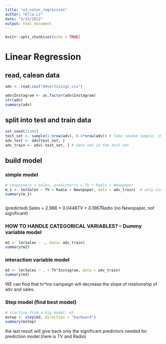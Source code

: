 ```yaml
---
title: "w2_notes_regression"
author: "Ella.Li"
date: "3/15/2022"
output: html_document
---
```


```r
knitr::opts_chunk$set(echo = TRUE)
```

# Linear Regression

## read, calean data
```r
adv <- read.csv("Advertising2.csv")

adv$Instagram <- as.factor(adv$Instagram)
str(adv)
summary(adv)
```
## split into test and train data
```r

set.seed(12345)
test_set <- sample(1:nrow(adv), 0.4*nrow(adv)) # take random sample, choose 40% data from all 1:200 rows
adv_test <- adv[test_set, ]
adv_train <- adv[-test_set, ] # data not in the test set

```

## build model

### simple model
```r

# response/y = sales, predictor/x = TV + Radio + Newspaper
m_1 <- lm(Sales ~ TV + Radio + Newspaper, data = adv_train)  # only use train data
summary(m_1)



```
(predicted) Sales = 2.988 + 0.0448*TV + 0.1967*Radio (no Newspaper, not significant)

### HOW TO HANDLE CATEGORICAL VARIABLES? -- Dummy variable model

```r

m2 <- lm(Sales ~ ., data= adv_train)
summary(m2)
```
### interaction variable model

```r

m3 <- lm(Sales ~ . + TV*Instagram, data = adv_train)
summary(m3)
```
WE can find that tv*ins campaign will decrease the slope of relationship of adv and sales.

### Step model (find best model)
```r
# starting from a big model: m3
mstep <- step(m3, direction = "backward")
summary(mstep)

```
the last result will give back only the significant predictors needed for prediction model.(here is TV and Radio)
